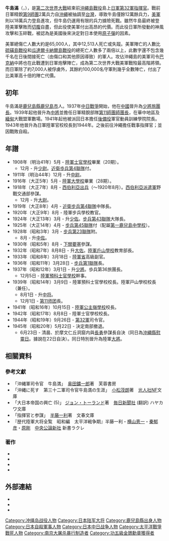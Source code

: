 {{No footnotes|time=2021-07-28T22:22:12+00:00}}
{{Infobox military person
|name=牛島滿
|image=Mitsuru Ushijima.jpg
|image_size=
|caption=
|birth_date= {{birth date|1887|7|31}}
|death_date= {{Death date and age|1945|6|22|1887|7|31}}
|birth_place= {{EOJ}}[[鹿兒島縣|鹿兒島縣]][[鹿兒島市|鹿兒島市]]
|death_place=  {{EOJ}}[[沖繩縣|沖繩縣]][[摩文仁村|摩文仁村]]（今屬[[糸滿市|糸滿市]]）
|allegiance={{flag|Empire of Japan}}
|branch={{army|Empire of Japan}}
|serviceyears=1908 – 1945
|rank=[[File:帝國陸軍の階級―襟章―中将.svg|40px]] 陸軍中將→<br>[[File:帝國陸軍の階級―襟章―大将.svg|40px]] 陸軍大將（死後追贈）
|commands=
{{plainlist|
*[[第11師團|第11師團]]
*[[第32軍_(日本陸軍)|第32軍]]
}}
|unit=
|battles=
[[西伯利亚干涉|西伯利亚干涉]]<br>[[中國抗日戰爭|中國抗日戰爭]]<br>[[第二次世界大戰|第二次世界大戰]]
*[[太平洋戰爭|太平洋戰爭]]
**[[硫磺及琉球群島戰事|硫磺及琉球群島戰事]]
***[[沖繩島戰役|沖繩島戰役]] {{KIA}}
|awards=
{{plainlist|
*[[瑞寶章|瑞寶章]]
*[[金鵄勳章|金鵄勳章]]（功二級）
}}
|family=
}}
'''牛島滿'''（{{jpn|j=牛島 満|hg=うしじま みつる|rm=Ushijima Mitsuru}}，{{bd|1887年|7月31日|1945年|6月22日|catIdx=Ushijima Mitsuru}}），是[[第二次世界大戰|第二次世界大戰]]結束前[[沖繩島戰役|沖繩島戰役]]島上[[日軍|日軍]][[第32軍_(日本陸軍)|第32軍]][[指揮官|指揮官]]。戰前日軍精銳[[第9師團|第9師團]]2萬兵力自[[沖繩|沖繩]]被抽調至[[台灣日治時期|台灣]]，導致牛島僅餘12萬餘兵力，[[美軍|美軍]]則以18萬兵力登島進攻，但牛島仍運用有限的兵力據險死戰。雖然牛島最終被登陸美軍擊敗而[[切腹|切腹]]自盡，但此役使美軍付出高昂的代價。而此役日軍所發動的神風攻擊和玉碎戰，被認為是美國後來決定對日本使用[[原子彈|原子彈]]的因素。

美軍總傷亡人數大約是65,000人，其中12,513人死亡或失蹤。美軍陣亡的人數比[[硫磺島戰役|硫磺島戰役]]和[[瓜達爾卡納爾島戰役|瓜達爾卡納爾島戰役]]的總死亡人數多了兩倍以上，此數字還不包含幾千名在日後間接死亡（由傷口和其他原因導致）的軍人。攻佔沖繩島的美軍司令[[小西蒙·玻利瓦尔·巴克纳|巴克納]]中將也在此戰遭到日軍炮擊陣亡，成為第二次世界大戰美軍戰歿最高階將領。而日軍除了約7,000人被俘虜外，其餘約100,000名守軍則幾乎全數陣亡，付出了比美軍高十倍的陣亡代價。

== 初年 ==
牛島滿是[[鹿兒島縣|鹿兒島縣]][[鹿兒島市|鹿兒島市]]人。1937年[[中国抗日战争|中日戰爭]]開始，他在[[中國|中國]]晉升為[[少將|少將]][[旅團長|旅團長]]。1939年起他晉升為[[中將|中將]]並擔任日軍精銳部隊[[第11師團|第11師團]][[師團長|師團長]]，在華中地區及[[緬甸|緬甸]]大戰盟軍數場。1941年起他被派回日本擔任[[後備役|後備役]]軍官動員訓練學院院長。1943年他晉升為日軍陸軍官校校長到1944年。之後前往沖繩擔任戰事指揮官；並因戰敗自殺。

== 年譜 ==
*1908年（明治41年）5月 - [[日本陆军士官学校|陸軍士官學校]]畢業（20期）。
**12月 - 升[[少尉|少尉]]。[[近衛歩兵第4聯隊|近衛歩兵第4聯隊]]付。
*1911年（明治44年）12月 - 升[[中尉|中尉]]。
*1916年（大正5年）5月 - [[日本陸軍大學校|陸軍大學校]]畢業（28期）。
*1918年（大正7年）8月 - [[西伯利亞出兵|西伯利亞出兵]]（～1920年8月）。[[西伯利亞派遣軍|西伯利亞派遣軍]]野戰交通部參謀。
**12月 - 升[[大尉|大尉]]。
*1919年（大正8年）4月 - [[近衛步兵第4聯隊|近衛步兵第4聯隊]]中隊長。
*1920年（大正9年）8月 - 陸軍步兵學校教官。
*1924年（大正13年）3月 - 升[[少佐|少佐]]。[[步兵第43聯隊|步兵第43聯隊]]大隊長。
*1925年（大正14年）4月 - [[步兵第45聯隊|步兵第45聯隊]]付（配屬[[鹿兒島縣立鶴丸高等學校|第一鹿兒島中學校]]）。
*1928年（昭和3年）3月 - [[步兵第23聯隊|步兵第23聯隊]]附。
**8月 - 升[[中佐|中佐]]。
*1930年（昭和5年）8月 - [[下關要塞|下關要塞]]參謀。
*1932年（昭和7年）8月8日 - 升[[大佐|大佐]]。[[陸軍戶山學校|陸軍戶山學校]]教育部長。
*1933年（昭和8年）3月18日 - [[陸軍省|陸軍省]]高級副官。
*1936年（昭和11年）3月28日 - [[步兵第1聯隊|步兵第1聯隊]]長。
*1937年（昭和12年）3月1日 - 升[[少將|少將]]。歩兵第36旅團長。
**12月5日 - [[陸軍預科士官學校|陸軍預科士官學校]]幹事。
*1939年（昭和14年）3月9日 - 陸軍預科士官學校校長。陸軍戸山學校校長（兼任）。
**8月1日 - 升[[中将|中将]]。
**12月1日 - [[第11师团|第11师团]]長。
*1941年（昭和16年）10月15日 - [[陸軍公主嶺學校|陸軍公主嶺學校]]校長。
*1942年（昭和17年）8月8日 - 陸軍士官學校校長。
*1944年（昭和19年）9月26日 - [[第32軍_(日本陸軍)|第32軍]]司令官。
*1945年（昭和20年）5月22日 - 決定南部撤退。
**6月23日 - 清晨、於摩文仁丘洞窟内與[[長勇|長勇]]參謀長自決（同日為[[沖繩縣|沖繩縣]][[慰靈日|慰靈日]]。據說在22日自決）。同日特別晉升為陸軍[[大將|大將]]。

== 相關資料 ==
{{refbegin}}
===參考文獻===
*「沖縄軍司令官　牛島満」　[[奥田鑛一郎|奥田鑛一郎]]著　芙蓉書房
*「沖縄に死す　第三十二軍司令官牛島満の生涯」　[[小松茂朗|小松茂朗]]著　[[光人社|光人社]]NF文庫
*「大日本帝国の興亡 (5)」 [[ジョン・トーランド|ジョン・トーランド]]著　[[毎日新聞社|毎日新聞社]] (翻訳) ハヤカワ文庫
*「指揮官と参謀」　[[半藤一利|半藤一利]]著　文春文庫
*『歴代陸軍大将全覧　昭和編　太平洋戦争期』半藤一利・[[横山恵一|横山恵一]]・[[秦郁彦|秦郁彦]]・[[原剛|原剛]]　[[中央公論新社|中央公論新社]] 新書ラクレ
=== 著作 ===
*{{cite book
 | last = Fuller 
 | first =  Richard 
 | coauthors = 
 | year = 1992
 | title = Shokan: Hirohito's Samurai 
 | url = https://archive.org/details/shokanhirohitoss00full
 | publisher = Arms and Armor 
 | location = London
 | isbn = 1-85409-151-4
}}
*{{cite book
 | last = Hayashi 
 | first =  Saburo 
 | coauthors = Cox, Alvin D
 | year = 1959
 | title = Kogun: The Japanese Army in the Pacific War 
 | publisher = The Marine Corps Association. 
 | location = Quantico, VA
 | id = 
}}
*{{cite book
 | last = Toland 
 | first = John 
 | authorlink = 
 | coauthors = 
 | year = 1970
 | chapter = 
 | title = The Rising Sun: The Decline and Fall of the Japanese Empire 1936-1945 
 | url = https://archive.org/details/risingsundecline00john_1
 | publisher = Random House 
 | location = 
 | isbn = 0812968581
}}
*{{cite book
 | last = Yahara
 | first = Hiromichi
 | authorlink = 
 | coauthors = [[Frank_Gibney|Gibney, Frank B.]]
 | year = 1995
 | chapter = 
 | title = The Battle for Okinawa 
 | url = https://archive.org/details/battleforokinawa0000yaha
 | publisher = John Wiley & Sons, Inc.
 | location = 
 | isbn = 0-471-18080-7
}}
{{refend}}

==外部連結==
{{refbegin}}
*{{cite web
| last = Ammenthorp
| first = Steen
| url = http://www.generals.dk/general/Ushijima/Mitsuru/Japan.html
| title = Ushijima Mitsuru, General
| work = The Generals of World War II
| accessdate = 2009-02-14
| archive-date = 2016-03-03
| archive-url = https://web.archive.org/web/20160303224919/http://www.generals.dk/general/Ushijima/Mitsuru/Japan.html
| dead-url = no
}}
*{{cite web
| last = Budge
| first = Kent
| url = http://pwencycl.kgbudge.com/index.htm
| title = Ushijima, Mitsuru
| work = Pacific War Online Encyclopedia
| accessdate = 2009-02-14
| archive-date = 2017-04-26
| archive-url = https://web.archive.org/web/20170426094407/http://www.pwencycl.kgbudge.com/index.htm
| dead-url = no
}}
*{{cite web
| last = Chen
| first = Peter
| url = http://ww2db.com/person_bio.php?person_id=306&list=Ground
| title = Ushijima, Mitsuru
| work = WW2 Database
| accessdate = 2009-02-14
| archive-date = 2015-11-24
| archive-url = https://web.archive.org/web/20151124214101/http://ww2db.com/person_bio.php?person_id=306&list=Ground
| dead-url = no
}}
{{refend}}

{{日本陸軍大將}}
{{Authority control}}
{{DEFAULTSORT:Ushijima Mitsuru}}
[[Category:冲绳岛战役人物|Category:冲绳岛战役人物]]
[[Category:日本陆军大将|Category:日本陆军大将]]
[[Category:鹿兒島縣出身人物|Category:鹿兒島縣出身人物]]
[[Category:日本自殺軍事人物|Category:日本自殺軍事人物]]
[[Category:日本中日战争人物|Category:日本中日战争人物]]
[[Category:太平洋戰爭戰死人物|Category:太平洋戰爭戰死人物]]
[[Category:南京大屠杀暴行制造者|Category:南京大屠杀暴行制造者]]
[[Category:功五級金鵄勳章獲得者|Category:功五級金鵄勳章獲得者]]